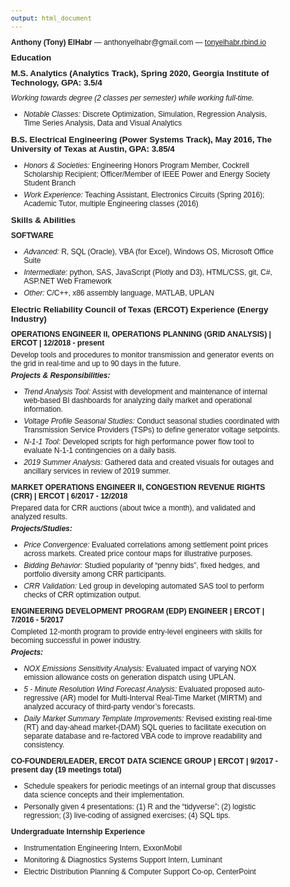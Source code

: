 ```yaml
---
output: html_document
---
```


<style>
body {
  font-family: Arial, Helvetica, sans-serif;
  font-size: 9pt;
  /*line-height: 1;*/
}
h1, h2, h3 ,h4, h5, h6 {
  font-family: Arial, Helvetica, sans-serif;
  font-size: 10pt;
  font-weight: bold;
}
.h1, .h2, .h3, h1, h2, h3 {
  margin-top: 10px;
  margin-bottom: 10px;
}
p {
  margin: 0 0 10px;
  margin-top: 0px;
  margin-right: 0px;
  margin-bottom: 5px;
  margin-left: 0px;
}
hide {
  display: none;
}
</style>

**Anthony (Tony) ElHabr**  --- anthonyelhabr@gmail.com --- [tonyelhabr.rbind.io](https://tonyelhabr.rbind.io/)

## Education

### M.S. Analytics (Analytics Track), Spring 2020, Georgia Institute of Technology, GPA: 3.5/4

*Working towards degree (2 classes per semester) while working full-time.*

+ *Notable Classes:* Discrete Optimization, Simulation, Regression Analysis, Time Series Analysis, Data and Visual Analytics

### B.S. Electrical Engineering (Power Systems Track), May 2016, The University of Texas at Austin, GPA: 3.85/4

+ *Honors & Societies:* Engineering Honors Program Member, Cockrell Scholarship Recipient; Officer/Member of IEEE Power and Energy Society Student Branch

+ *Work Experience:* Teaching Assistant, Electronics Circuits (Spring 2016); Academic Tutor, multiple Engineering classes (2016)

## Skills & Abilities

**SOFTWARE**

+ *Advanced:* R, SQL (Oracle), VBA (for Excel), Windows OS, Microsoft Office Suite

+ *Intermediate:* python, SAS, JavaScript (Plotly and D3), HTML/CSS, git, C#, ASP.NET Web Framework

+ *Other:* C/C++, x86 assembly language, MATLAB, UPLAN

## Electric Reliability Council of Texas (ERCOT) Experience (Energy Industry)

**OPERATIONS ENGINEER II, OPERATIONS PLANNING (GRID ANALYSIS) | ERCOT | 12/2018 - present**

Develop tools and procedures to monitor transmission and generator events on the grid in real-time and up to 90 days in the future.

***Projects & Responsibilities:***

+ *Trend Analysis Tool:* Assist with development and maintenance of internal web-based BI dashboards for analyzing daily market and operational information.

+ *Voltage Profile Seasonal Studies:* Conduct seasonal studies coordinated with Transmission Service Providers (TSPs) to define generator voltage setpoints.

+ *N-1-1 Tool:* Developed scripts for high performance power flow tool to evaluate N-1-1 contingencies on a daily basis.

+ *2019 Summer Analysis:* Gathered data and created visuals for outages and ancillary services in review of 2019 summer.

**MARKET OPERATIONS ENGINEER II, CONGESTION REVENUE RIGHTS (CRR) | ERCOT | 6/2017 - 12/2018**

Prepared data for CRR auctions (about twice a month), and validated and analyzed results.

***Projects/Studies:***

+ *Price Convergence:* Evaluated correlations among settlement point prices across markets. Created price contour maps for illustrative purposes.

+ *Bidding Behavior:* Studied popularity of “penny bids”, fixed hedges, and portfolio diversity among CRR participants.

+ *CRR Validation:* Led group in developing automated SAS tool to perform checks of CRR optimization output.

**ENGINEERING DEVELOPMENT PROGRAM (EDP) ENGINEER | ERCOT | 7/2016 - 5/2017**

Completed 12-month program to provide entry-level engineers with skills for becoming successful in power industry.

***Projects:***

+ *NOX Emissions Sensitivity Analysis:* Evaluated impact of varying NOX emission allowance costs on generation dispatch using UPLAN.

+ *5 - Minute Resolution Wind Forecast Analysis:* Evaluated proposed auto-regressive (AR) model for Multi-Interval Real-Time Market (MIRTM) and analyzed accuracy of third-party vendor's forecasts.

+ *Daily Market Summary Template Improvements:* Revised existing real-time (RT) and day-ahead market-(DAM) SQL queries to facilitate execution on separate database and re-factored VBA code to improve readability and consistency.


**CO-FOUNDER/LEADER, ERCOT DATA SCIENCE GROUP | ERCOT | 9/2017 - present day (19 meetings total)**

+ Schedule speakers for periodic meetings of an internal group that discusses data science concepts and their implementation.

+ Personally given 4 presentations: (1) R and the "tidyverse"; (2) logistic regression; (3) live-coding of assigned exercises; (4) SQL tips.

**Undergraduate Internship Experience**

+ Instrumentation Engineering Intern, ExxonMobil

+ Monitoring & Diagnostics Systems Support Intern, Luminant

+ Electric Distribution Planning & Computer Support Co-op, CenterPoint
